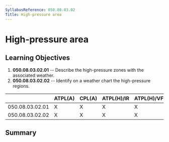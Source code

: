 ```yaml
---
SyllabusReference: 050.08.03.02
Title: High-pressure area
---
```


# High-pressure area

## Learning Objectives

1.  **050.08.03.02.01** -- Describe the high-pressure zones with the associated
    weather.
2.  **050.08.03.02.02** -- Identify on a weather chart the high-pressure regions.

|                 | ATPL(A) | CPL(A) | ATPL(H)/IR | ATPL(H)/VFR | CPL(H) | IR  | CBIR(A) |
| --------------- | ------- | ------ | ---------- | ----------- | ------ | --- | ------- |
| 050.08.03.02.01 | X       | X      | X          | X           | X      | X   | X       |
| 050.08.03.02.02 | X       | X      | X          | X           | X      | X   | X       |

## Summary
